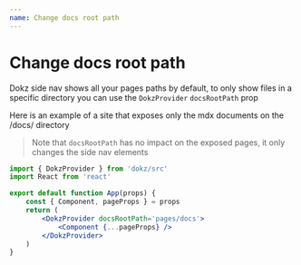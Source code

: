 ```yaml
---
name: Change docs root path
---
```


# Change docs root path

Dokz side nav shows all your pages paths by default, to only show files in a specific directory you can use the `DokzProvider` `docsRootPath` prop

Here is an example of a site that exposes only the mdx documents on the /docs/ directory

> Note that `docsRootPath` has no impact on the exposed pages, it only changes the side nav elements

```jsx
import { DokzProvider } from 'dokz/src'
import React from 'react'

export default function App(props) {
    const { Component, pageProps } = props
    return (
        <DokzProvider docsRootPath='pages/docs'>
            <Component {...pageProps} />
        </DokzProvider>
    )
}
```

